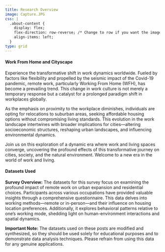 ---
title: Research Overview
image: Capture.JPG
css: |
  .about-content {
    display: flex;
    flex-direction: row-reverse; /* Change to row if you want the image on the left */
    align-items: left;
  }
type: grid
---

#### Work From Home and Cityscape

Experience the transformative shift in work dynamics worldwide. Fueled by factors like flexibility and propelled by the seismic impact of the Covid-19 pandemic, remote work, particularly Working From Home (WFH), has become a prevailing trend. This change in work culture is not merely a temporary response but a catalyst for a prolonged paradigm shift in workplaces globally.

As the emphasis on proximity to the workplace diminishes, individuals are opting for relocations to suburban areas, seeking affordable housing options without compromising living standards. This evolution in the work landscape intertwines with broader implications for cities---altering socioeconomic structures, reshaping urban landscapes, and influencing environmental dynamics.

Join us on this exploration of a dynamic era where work and living spaces converge, uncovering the profound effects of this transformative journey on cities, society, and the natural environment. Welcome to a new era in the world of work and living.

#### Datasets Used

**Survey Overview:** The datasets for this survey focus on examining the profound impact of remote work on urban expansion and residential choices. Participants across various occupations have provided valuable insights through a comprehensive questionnaire. This data delves into working methods---remote or in-person---and their influence on housing location preferences. Additionally, it explores behavioral patterns relative to one's working mode, shedding light on human-environment interactions and spatial dynamics.

**Important Note:** The datasets used on these posts are modified and synthesized, so they should be used solely for educational purposes and to demonstrate data analysis techniques. Please refrain from using this data for any genuine applications.

***\
***
